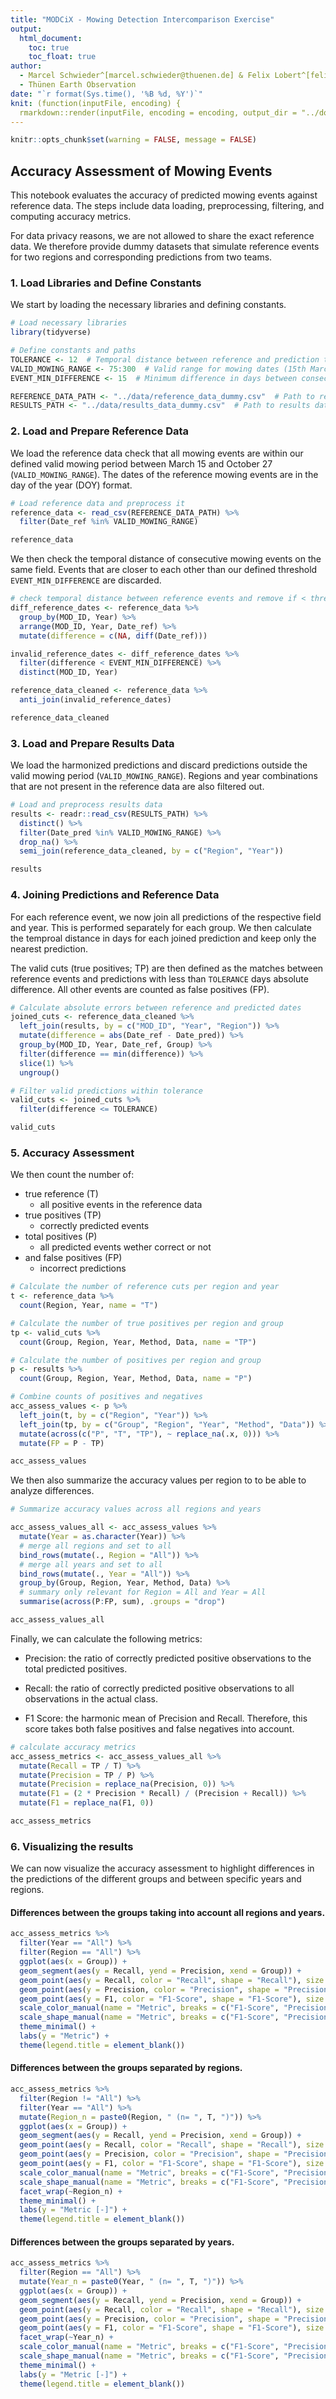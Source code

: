 ```yaml
---
title: "MODCiX - Mowing Detection Intercomparison Exercise"
output: 
  html_document:
    toc: true
    toc_float: true
author:
  - Marcel Schwieder^[marcel.schwieder@thuenen.de] & Felix Lobert^[felix.lobert@thuenen.de]
  - Thünen Earth Observation
date: "`r format(Sys.time(), '%B %d, %Y')`"
knit: (function(inputFile, encoding) {
  rmarkdown::render(inputFile, encoding = encoding, output_dir = "../docs", output_file = file.path(dirname(inputFile), 'index.html')) })
---
```


```r
knitr::opts_chunk$set(warning = FALSE, message = FALSE) 
```

## Accuracy Assessment of Mowing Events

This notebook evaluates the accuracy of predicted mowing events against reference data. The steps include data loading, preprocessing, filtering, and computing accuracy metrics.

For data privacy reasons, we are not allowed to share the exact reference data. We therefore provide dummy datasets that simulate reference events for two regions and corresponding predictions from two teams.

### 1. Load Libraries and Define Constants

We start by loading the necessary libraries and defining constants.

```r
# Load necessary libraries
library(tidyverse)
```
```r
# Define constants and paths
TOLERANCE <- 12  # Temporal distance between reference and prediction to be considered correct
VALID_MOWING_RANGE <- 75:300  # Valid range for mowing dates (15th March to 27th October)
EVENT_MIN_DIFFERENCE <- 15  # Minimum difference in days between consecutive mowing events

REFERENCE_DATA_PATH <- "../data/reference_data_dummy.csv"  # Path to reference data
RESULTS_PATH <- "../data/results_data_dummy.csv"  # Path to results data
```

### 2. Load and Prepare Reference Data

We load the reference data check that all mowing events are within our defined valid mowing period between March 15 and October 27 (```VALID_MOWING_RANGE```). The dates of the reference mowing events are in the day of the year (DOY) format.

```r
# Load reference data and preprocess it
reference_data <- read_csv(REFERENCE_DATA_PATH) %>%
  filter(Date_ref %in% VALID_MOWING_RANGE)

reference_data
```

We then check the temporal distance of consecutive mowing events on the same field. Events that are closer to each other than our defined threshold ```EVENT_MIN_DIFFERENCE``` are discarded.

```r
# check temporal distance between reference events and remove if < threshold
diff_reference_dates <- reference_data %>%
  group_by(MOD_ID, Year) %>%
  arrange(MOD_ID, Year, Date_ref) %>%
  mutate(difference = c(NA, diff(Date_ref)))

invalid_reference_dates <- diff_reference_dates %>%
  filter(difference < EVENT_MIN_DIFFERENCE) %>%
  distinct(MOD_ID, Year)

reference_data_cleaned <- reference_data %>%
  anti_join(invalid_reference_dates)

reference_data_cleaned
```

### 3. Load and Prepare Results Data

We load the harmonized predictions and discard predictions outside the valid mowing period (```VALID_MOWING_RANGE```). Regions and year combinations that are not present in the reference data are also filtered out.

```r
# Load and preprocess results data
results <- readr::read_csv(RESULTS_PATH) %>%
  distinct() %>%
  filter(Date_pred %in% VALID_MOWING_RANGE) %>%
  drop_na() %>%
  semi_join(reference_data_cleaned, by = c("Region", "Year"))

results
```


### 4. Joining Predictions and Reference Data

For each reference event, we now join all predictions of the respective field and year. This is performed separately for each group. We then calculate the temproal distance in days for each joined prediction and keep only the nearest prediction.

The valid cuts (true positives; TP) are then defined as the matches between reference events and predictions with less than ```TOLERANCE``` days absolute difference. All other events are counted as false positives (FP).


```r
# Calculate absolute errors between reference and predicted dates
joined_cuts <- reference_data_cleaned %>%
  left_join(results, by = c("MOD_ID", "Year", "Region")) %>%
  mutate(difference = abs(Date_ref - Date_pred)) %>%
  group_by(MOD_ID, Year, Date_ref, Group) %>%
  filter(difference == min(difference)) %>%
  slice(1) %>%
  ungroup()

# Filter valid predictions within tolerance
valid_cuts <- joined_cuts %>%
  filter(difference <= TOLERANCE)

valid_cuts
```

### 5. Accuracy Assessment

We then count the number of:

* true reference (T)
  * all positive events in the reference data
* true positives (TP)
  * correctly predicted events
* total positives (P)
  * all predicted events wether correct or not
* and false positives (FP)
  * incorrect predictions

```r
# Calculate the number of reference cuts per region and year
t <- reference_data %>%
  count(Region, Year, name = "T")

# Calculate the number of true positives per region and group
tp <- valid_cuts %>% 
  count(Group, Region, Year, Method, Data, name = "TP")

# Calculate the number of positives per region and group
p <- results %>% 
  count(Group, Region, Year, Method, Data, name = "P")

# Combine counts of positives and negatives
acc_assess_values <- p %>%
  left_join(t, by = c("Region", "Year")) %>%
  left_join(tp, by = c("Group", "Region", "Year", "Method", "Data")) %>%
  mutate(across(c("P", "T", "TP"), ~ replace_na(.x, 0))) %>%
  mutate(FP = P - TP)

acc_assess_values
```

We then also summarize the accuracy values per region to to be able to analyze differences.

```r
# Summarize accuracy values across all regions and years

acc_assess_values_all <- acc_assess_values %>%
  mutate(Year = as.character(Year)) %>%
  # merge all regions and set to all
  bind_rows(mutate(., Region = "All")) %>%
  # merge all years and set to all
  bind_rows(mutate(., Year = "All")) %>%
  group_by(Group, Region, Year, Method, Data) %>%
  # summary only relevant for Region = All and Year = All
  summarise(across(P:FP, sum), .groups = "drop")

acc_assess_values_all
```

Finally, we can calculate the following metrics:

* Precision: the ratio of correctly predicted positive observations to the total predicted positives.

* Recall: the ratio of correctly predicted positive observations to all observations in the actual class.

* F1 Score: the harmonic mean of Precision and Recall. Therefore, this score takes both false positives and false negatives into account.

```r
# calculate accuracy metrics
acc_assess_metrics <- acc_assess_values_all %>%
  mutate(Recall = TP / T) %>%
  mutate(Precision = TP / P) %>%
  mutate(Precision = replace_na(Precision, 0)) %>%
  mutate(F1 = (2 * Precision * Recall) / (Precision + Recall)) %>%
  mutate(F1 = replace_na(F1, 0))

acc_assess_metrics
```

### 6. Visualizing the results

We can now visualize the accuracy assessment to highlight differences in the predictions of the different groups and between specific years and regions.

#### Differences between the groups taking into account all regions and years.

```r
acc_assess_metrics %>%
  filter(Year == "All") %>%
  filter(Region == "All") %>%
  ggplot(aes(x = Group)) +
  geom_segment(aes(y = Recall, yend = Precision, xend = Group)) +
  geom_point(aes(y = Recall, color = "Recall", shape = "Recall"), size = 2.5) +
  geom_point(aes(y = Precision, color = "Precision", shape = "Precision"), size = 2.5) +
  geom_point(aes(y = F1, color = "F1-Score", shape = "F1-Score"), size = 2.5) +
  scale_color_manual(name = "Metric", breaks = c("F1-Score", "Precision", "Recall"), values = ggthemes::colorblind_pal()(3)[1:3]) +
  scale_shape_manual(name = "Metric", breaks = c("F1-Score", "Precision", "Recall"), values = c(15,16,16)) +
  theme_minimal() +
  labs(y = "Metric") +
  theme(legend.title = element_blank())
```

#### Differences between the groups separated by regions.

```r
acc_assess_metrics %>% 
  filter(Region != "All") %>% 
  filter(Year == "All") %>%
  mutate(Region_n = paste0(Region, " (n= ", T, ")")) %>%
  ggplot(aes(x = Group)) +
  geom_segment(aes(y = Recall, yend = Precision, xend = Group)) +
  geom_point(aes(y = Recall, color = "Recall", shape = "Recall"), size = 2.5) +
  geom_point(aes(y = Precision, color = "Precision", shape = "Precision"), size = 2.5) +
  geom_point(aes(y = F1, color = "F1-Score", shape = "F1-Score"), size = 2.5) +
  scale_color_manual(name = "Metric", breaks = c("F1-Score", "Precision", "Recall"), values = ggthemes::colorblind_pal()(3)[1:3]) +
  scale_shape_manual(name = "Metric", breaks = c("F1-Score", "Precision", "Recall"), values = c(15,16,16)) +
  facet_wrap(~Region_n) +
  theme_minimal() +
  labs(y = "Metric [-]") +
  theme(legend.title = element_blank())
```

#### Differences between the groups separated by years.

```r
acc_assess_metrics %>%
  filter(Region == "All") %>%
  mutate(Year_n = paste0(Year, " (n= ", T, ")")) %>%
  ggplot(aes(x = Group)) +
  geom_segment(aes(y = Recall, yend = Precision, xend = Group)) +
  geom_point(aes(y = Recall, color = "Recall", shape = "Recall"), size = 2.5) +
  geom_point(aes(y = Precision, color = "Precision", shape = "Precision"), size = 2.5) +
  geom_point(aes(y = F1, color = "F1-Score", shape = "F1-Score"), size = 2.5) +
  facet_wrap(~Year_n) +
  scale_color_manual(name = "Metric", breaks = c("F1-Score", "Precision", "Recall"), values = ggthemes::colorblind_pal()(3)[1:3]) +
  scale_shape_manual(name = "Metric", breaks = c("F1-Score", "Precision", "Recall"), values = c(15,16,16)) +
  theme_minimal() +
  labs(y = "Metric [-]") +
  theme(legend.title = element_blank())
```